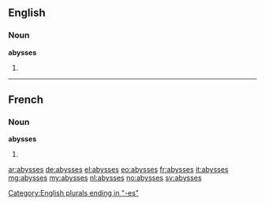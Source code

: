 ==English==

===Noun===
'''abysses'''

# {{plural of|abyss}}

----

==French==

===Noun===
'''abysses''' {{m}}

# {{plural of|abysse|lang=fr}}

[[Category:English plurals ending in "-es"]]

[[ar:abysses]]
[[de:abysses]]
[[el:abysses]]
[[eo:abysses]]
[[fr:abysses]]
[[it:abysses]]
[[mg:abysses]]
[[my:abysses]]
[[nl:abysses]]
[[no:abysses]]
[[sv:abysses]]